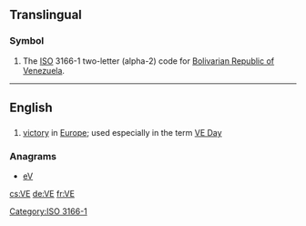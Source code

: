 {{also|Appendix:Variations of "ve"}}
==Translingual==
{{wikipedia|Ve (disambiguation)}}

===Symbol===
{{head|mul|symbol}}
# The [[ISO]] 3166-1 two-letter (alpha-2) code for [[Bolivarian Republic of Venezuela]].

[[Category:ISO 3166-1]]

----
==English==

==={{initialism-old|en}}===
{{head|en}}
# [[victory]] in [[Europe]]; used especially in the term [[VE Day]]

===Anagrams===
* [[eV#English|eV]] 

[[cs:VE]]
[[de:VE]]
[[fr:VE]]